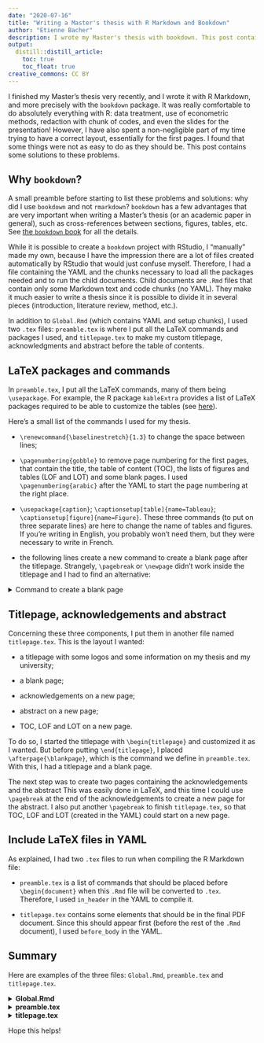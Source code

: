 ```yaml
---
date: "2020-07-16"
title: "Writing a Master's thesis with R Markdown and Bookdown"
author: "Etienne Bacher"
description: I wrote my Master's thesis with bookdown. This post contains some tips to modify the layout and other stuff.
output:
  distill::distill_article:
    toc: true
    toc_float: true
creative_commons: CC BY
---
```


I finished my Master's thesis very recently, and I wrote it with R Markdown, and more precisely with the `bookdown` package. It was really comfortable to do absolutely everything with R: data treatment, use of econometric methods, redaction with chunk of codes, and even the slides for the presentation! However, I have also spent a non-negligible part of my time trying to have a correct layout, essentially for the first pages. I found that some things were not as easy to do as they should be. This post contains some solutions to these problems.

## Why `bookdown`? 

A small preamble before starting to list these problems and solutions: why did I use `bookdown` and not `rmarkdown`? `bookdown` has a few advantages that are very important when writing a Master's thesis (or an academic paper in general), such as cross-references between sections, figures, tables, etc. See [the `bookdown` book](https://bookdown.org/yihui/bookdown/) for all the details. 

While it is possible to create a `bookdown` project with RStudio, I "manually" made my own, because I have the impression there are a lot of files created automatically by RStudio that would just confuse myself. Therefore, I had a file containing the YAML and the chunks necessary to load all the packages needed and to run the child documents. Child documents are `.Rmd` files that contain only some Markdown text and code chunks (no YAML). They make it much easier to write a thesis since it is possible to divide it in several pieces (introduction, literature review, method, etc.).

In addition to `Global.Rmd` (which contains YAML and setup chunks), I used two `.tex` files: `preamble.tex` is where I put all the LaTeX commands and packages I used, and `titlepage.tex` to make my custom titlepage, acknowledgments and abstract before the table of contents. 


## LaTeX packages and commands

In `preamble.tex`, I put all the LaTeX commands, many of them being `\usepackage`. For example, the R package `kableExtra` provides a list of LaTeX packages required to be able to customize the tables (see [here](https://haozhu233.github.io/kableExtra/awesome_table_in_pdf.pdf)). 

Here's a small list of the commands I used for my thesis.

* `\renewcommand{\baselinestretch}{1.3}` to change the space between lines;

* `\pagenumbering{gobble}` to remove page numbering for the first pages, that contain the title, the table of content (TOC), the lists of figures and tables (LOF and LOT) and some blank pages. I used `\pagenumbering{arabic}` after the YAML to start the page numbering at the right place.

* `\usepackage{caption}`; `\captionsetup[table]{name=Tableau}`; `\captionsetup[figure]{name=Figure}`. These three commands (to put on three separate lines) are here to change the name of tables and figures. If you're writing in English, you probably won't need them, but they were necessary to write in French.

* the following lines create a new command to create a blank page after the titlepage. Strangely, `\pagebreak` or `\newpage` didn't work inside the titlepage and I had to find an alternative:

<details>
<summary> Command to create a blank page
</summary>
<p>
```
\usepackage{afterpage}
\newcommand\blankpage{%
    \null
    \thispagestyle{empty}%
    \addtocounter{page}{-1}%
    \newpage}
```
</p>
</details>



## Titlepage, acknowledgements and abstract

Concerning these three components, I put them in another file named `titlepage.tex`. This is the layout I wanted:

* a titlepage with some logos and some information on my thesis and my university;

* a blank page;

* acknowledgements on a new page;

* abstract on a new page;

* TOC, LOF and LOT on a new page.

To do so, I started the titlepage with `\begin{titlepage}` and customized it as I wanted. But before putting `\end{titlepage}`, I placed `\afterpage{\blankpage}`, which is the command we define in `preamble.tex`. With this, I had a titlepage and a blank page. 

The next step was to create two pages containing the acknowledgements and the abstract This was easily done in LaTeX, and this time I could use `\pagebreak` at the end of the acknowledgements to create a new page for the abstract. I also put another `\pagebreak` to finish `titlepage.tex`, so that TOC, LOF and LOT (created in the YAML) could start on a new page.


## Include LaTeX files in YAML

As explained, I had two `.tex` files to run when compiling the R Markdown file:

* `preamble.tex` is a list of commands that should be placed before `\begin{document}` when this `.Rmd` file will be converted to `.tex`. Therefore, I used `in_header` in the YAML to compile it.

* `titlepage.tex` contains some elements that should be in the final PDF document. Since this should appear first (before the rest of the `.Rmd` document), I used `before_body` in the YAML.  



## Summary

Here are examples of the three files: `Global.Rmd`, `preamble.tex` and `titlepage.tex`.

<details>
<summary> **Global.Rmd**
</summary>
<p>
````
---
output: 
  bookdown::pdf_book:
    includes:
      in_header: preamble.tex
      before_body: titlepage.tex
    keep_tex: true
    toc: yes
    toc_depth: 3
indent: true
link-citations: yes
lot: true
lof: true
---

<!-- Start the redaction on a new page -->
\newpage

<!-- Start page numbering where the redaction starts -->
\pagenumbering{arabic}

`r ''````{r globaloptions, include=FALSE}
# Include here chunk options
```

`r ''````{r packages}
# Load here the packages
```

<!-- Call the child documents -->
`r ''````{r body, child = c('01-Intro.Rmd', '02-Literature.Rmd', '03-Data-and-method.Rmd', '04-Results.Rmd', '05-Discussion.Rmd', '06-Conclusion.Rmd')}
```

<!-- Placement of bibliography -->
# References {-}

<div id="refs"></div>


<!-- Place the appendix after the bibliography -->
`r ''````{r appendix, child = c('07--Appendix.Rmd')}
```
````
</p>
</details>


<details>
<summary> **preamble.tex**
</summary>
<p>
```
% Line spacing
\renewcommand{\baselinestretch}{1.3}

% Page number and chapter at the top of the page
\pagestyle{headings}

% Important packages
\usepackage[utf8]{inputenc}
\usepackage[T1]{fontenc}
\usepackage[dvipsnames]{xcolor}
\usepackage{hyperref}
\usepackage{dcolumn}
\usepackage{booktabs}
\usepackage{longtable}

% Figure and table names 
\usepackage{caption}
\captionsetup[table]{name=Tableau} 
\captionsetup[figure]{name=Figure}

% Packages for kableExtra
\usepackage{array}
\usepackage{multirow}
\usepackage{wrapfig}
\usepackage{colortbl}
\usepackage{pdflscape}
\usepackage{float}
\usepackage{tabu}
\usepackage{threeparttable}
\usepackage{threeparttablex}
\usepackage[normalem]{ulem}
\usepackage{makecell}

% Remove page numbering before start of redaction
\pagenumbering{gobble}

% Command to make a blank page
\usepackage{afterpage}
\newcommand\blankpage{%
    \null
    \thispagestyle{empty}%
    \addtocounter{page}{-1}%
    \newpage}
```
</p>
</details>


<details>
<summary> **titlepage.tex**
</summary>
<p>
```
\begin{titlepage}
\centering
Title of my thesis
\afterpage{\blankpage}
\end{titlepage}

\section*{Acknowledgements}
Thanks everyone
\pagebreak

\begin{center}
\textbf{Abstract}
\end{center}
Bla bla bla...
\pagebreak
```
</p>
</details>

Hope this helps!
